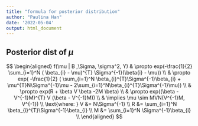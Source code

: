 ```yaml
---
title: "formula for posterior distribution"
author: "Paulina Han"
date: '2022-05-04'
output: html_document
---
```


## Posterior dist of $\mu$
$$
\begin{aligned}
 f(\mu | B ,\Sigma, \sigma^2, Y)  & \propto exp(-\frac{1}{2} \sum_{i=1}^N ( \beta_{i} - \mu)^{T} \Sigma^{-1}(\beta{i} - \mu)) \\
 & \propto exp( -\frac{1}{2} ( \sum_{i=1}^N \beta_{i}^{T}\Sigma^{-1}\beta_{i} + \mu^{T}N\Sigma^{-1}\mu - 2\sum_{i=1}^N\beta_{i}^{T}\Sigma^{-1}\mu)) \\
 & \propto exp(R + \beta V \beta -2M \beta) \\
 & \propto exp((\beta - V^{-1}M)^{T} V (\beta - V^{-1}M)) \\
& \implies \mu \sim MVN(V^{-1}M, V^{-1}) \\
\text{where:  }
V &= N\Sigma^{-1} \\
R &= \sum_{i=1}^N \beta_{i}^{T}\Sigma^{-1}\beta_{i} \\
M &= \sum_{i=1}^N \Sigma^{-1}\beta_{i} \\
\end{aligned}
$$
